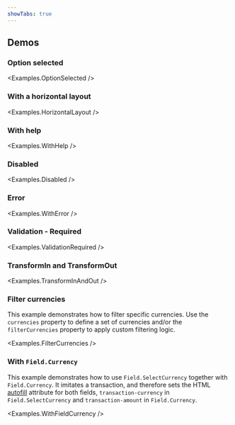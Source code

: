 ```yaml
---
showTabs: true
---
```



## Demos

### Option selected

<Examples.OptionSelected />

### With a horizontal layout

<Examples.HorizontalLayout />

### With help

<Examples.WithHelp />

### Disabled

<Examples.Disabled />

### Error

<Examples.WithError />

### Validation - Required

<Examples.ValidationRequired />

### TransformIn and TransformOut

<Examples.TransformInAndOut />

### Filter currencies

This example demonstrates how to filter specific currencies. Use the `currencies` property to define a set of currencies and/or the `filterCurrencies` property to apply custom filtering logic.

<Examples.FilterCurrencies />

### With `Field.Currency`

This example demonstrates how to use `Field.SelectCurrency` together with `Field.Currency`.
It imitates a transaction, and therefore sets the HTML [autofill](https://developer.mozilla.org/en-US/docs/Web/HTML/Attributes/autocomplete) attribute for both fields, `transaction-currency` in `Field.SelectCurrency` and `transaction-amount` in `Field.Currency`.

<Examples.WithFieldCurrency />
